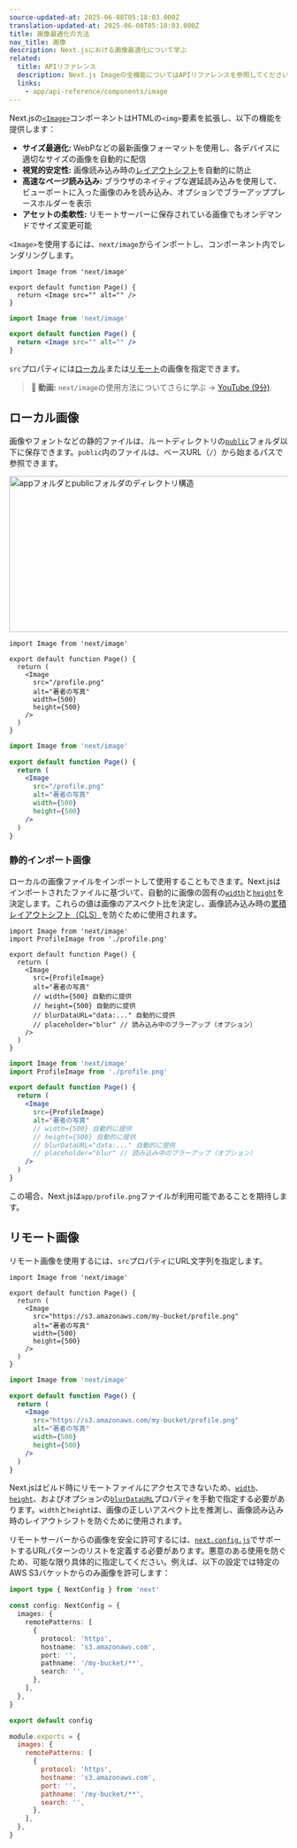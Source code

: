 ```yaml
---
source-updated-at: 2025-06-08T05:18:03.000Z
translation-updated-at: 2025-06-08T05:18:03.000Z
title: 画像最適化の方法
nav_title: 画像
description: Next.jsにおける画像最適化について学ぶ
related:
  title: APIリファレンス
  description: Next.js Imageの全機能についてはAPIリファレンスを参照してください。
  links:
    - app/api-reference/components/image
---
```


Next.jsの[`<Image>`](/docs/app/api-reference/components/image)コンポーネントはHTMLの`<img>`要素を拡張し、以下の機能を提供します：

- **サイズ最適化:** WebPなどの最新画像フォーマットを使用し、各デバイスに適切なサイズの画像を自動的に配信
- **視覚的安定性:** 画像読み込み時の[レイアウトシフト](https://web.dev/articles/cls)を自動的に防止
- **高速なページ読み込み:** ブラウザのネイティブな遅延読み込みを使用して、ビューポートに入った画像のみを読み込み、オプションでブラーアッププレースホルダーを表示
- **アセットの柔軟性:** リモートサーバーに保存されている画像でもオンデマンドでサイズ変更可能

`<Image>`を使用するには、`next/image`からインポートし、コンポーネント内でレンダリングします。

```tsx filename="app/page.tsx" switcher
import Image from 'next/image'

export default function Page() {
  return <Image src="" alt="" />
}
```

```jsx filename="app/page.js" switcher
import Image from 'next/image'

export default function Page() {
  return <Image src="" alt="" />
}
```

`src`プロパティには[ローカル](#ローカル画像)または[リモート](#リモート画像)の画像を指定できます。

> **🎥 動画:** `next/image`の使用方法についてさらに学ぶ → [YouTube (9分)](https://youtu.be/IU_qq_c_lKA).

## ローカル画像

画像やフォントなどの静的ファイルは、ルートディレクトリの[`public`](/docs/app/api-reference/file-conventions/public-folder)フォルダ以下に保存できます。`public`内のファイルは、ベースURL（`/`）から始まるパスで参照できます。

<Image
  alt="appフォルダとpublicフォルダのディレクトリ構造"
  srcLight="/docs/light/public-folder.png"
  srcDark="/docs/dark/public-folder.png"
  width="1600"
  height="282"
/>

```tsx filename="app/page.tsx" switcher
import Image from 'next/image'

export default function Page() {
  return (
    <Image
      src="/profile.png"
      alt="著者の写真"
      width={500}
      height={500}
    />
  )
}
```

```jsx filename="app/page.js" switcher
import Image from 'next/image'

export default function Page() {
  return (
    <Image
      src="/profile.png"
      alt="著者の写真"
      width={500}
      height={500}
    />
  )
}
```

### 静的インポート画像

ローカルの画像ファイルをインポートして使用することもできます。Next.jsはインポートされたファイルに基づいて、自動的に画像の固有の[`width`](/docs/app/api-reference/components/image#width-and-height)と[`height`](/docs/app/api-reference/components/image#width-and-height)を決定します。これらの値は画像のアスペクト比を決定し、画像読み込み時の[累積レイアウトシフト（CLS）](https://web.dev/articles/cls)を防ぐために使用されます。

```tsx filename="app/page.tsx" switcher
import Image from 'next/image'
import ProfileImage from './profile.png'

export default function Page() {
  return (
    <Image
      src={ProfileImage}
      alt="著者の写真"
      // width={500} 自動的に提供
      // height={500} 自動的に提供
      // blurDataURL="data:..." 自動的に提供
      // placeholder="blur" // 読み込み中のブラーアップ（オプション）
    />
  )
}
```

```jsx filename="app/page.js" switcher
import Image from 'next/image'
import ProfileImage from './profile.png'

export default function Page() {
  return (
    <Image
      src={ProfileImage}
      alt="著者の写真"
      // width={500} 自動的に提供
      // height={500} 自動的に提供
      // blurDataURL="data:..." 自動的に提供
      // placeholder="blur" // 読み込み中のブラーアップ（オプション）
    />
  )
}
```

この場合、Next.jsは`app/profile.png`ファイルが利用可能であることを期待します。

## リモート画像

リモート画像を使用するには、`src`プロパティにURL文字列を指定します。

```tsx filename="app/page.tsx" switcher
import Image from 'next/image'

export default function Page() {
  return (
    <Image
      src="https://s3.amazonaws.com/my-bucket/profile.png"
      alt="著者の写真"
      width={500}
      height={500}
    />
  )
}
```

```jsx filename="app/page.js" switcher
import Image from 'next/image'

export default function Page() {
  return (
    <Image
      src="https://s3.amazonaws.com/my-bucket/profile.png"
      alt="著者の写真"
      width={500}
      height={500}
    />
  )
}
```

Next.jsはビルド時にリモートファイルにアクセスできないため、[`width`](/docs/app/api-reference/components/image#width-and-height)、[`height`](/docs/app/api-reference/components/image#width-and-height)、およびオプションの[`blurDataURL`](/docs/app/api-reference/components/image#blurdataurl)プロパティを手動で指定する必要があります。`width`と`height`は、画像の正しいアスペクト比を推測し、画像読み込み時のレイアウトシフトを防ぐために使用されます。

リモートサーバーからの画像を安全に許可するには、[`next.config.js`](/docs/app/api-reference/config/next-config-js)でサポートするURLパターンのリストを定義する必要があります。悪意のある使用を防ぐため、可能な限り具体的に指定してください。例えば、以下の設定では特定のAWS S3バケットからのみ画像を許可します：

```ts filename="next.config.ts" switcher
import type { NextConfig } from 'next'

const config: NextConfig = {
  images: {
    remotePatterns: [
      {
        protocol: 'https',
        hostname: 's3.amazonaws.com',
        port: '',
        pathname: '/my-bucket/**',
        search: '',
      },
    ],
  },
}

export default config
```

```js filename="next.config.js" switcher
module.exports = {
  images: {
    remotePatterns: [
      {
        protocol: 'https',
        hostname: 's3.amazonaws.com',
        port: '',
        pathname: '/my-bucket/**',
        search: '',
      },
    ],
  },
}
```